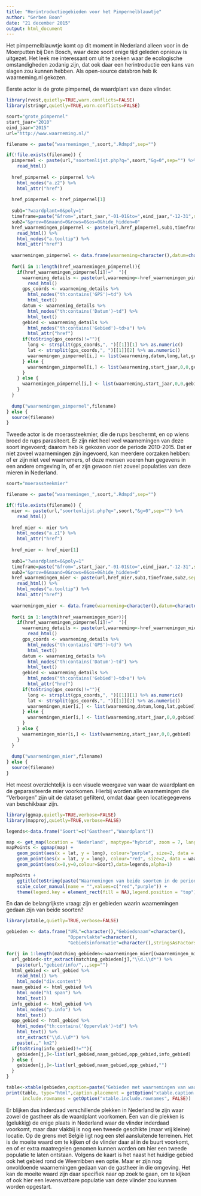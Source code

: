 ```yaml
---
title: "Herintroductiegebieden voor het Pimpernelblauwtje"
author: "Gerben Boon"
date: "21 december 2015"
output: html_document
---
```


Het pimpernelblauwtje komt op dit moment in Nederland alleen voor in de Moerputten bij Den Bosch, waar deze soort enige tijd geleden opnieuw is uitgezet. Het leek me interessant om uit te zoeken waar de ecologische omstandigheden zodanig zijn, dat ook daar een herintroductie een kans van slagen zou kunnen hebben. 
Als open-source databron heb ik waarneming.nl gekozen. 

Eerste actor is de grote pimpernel, de waardplant van deze vlinder.
```r
library(rvest,quietly=TRUE,warn.conflicts=FALSE)
library(stringr,quietly=TRUE,warn.conflicts=FALSE)

soort="grote_pimpernel"
start_jaar="2010"
eind_jaar="2015"
url="http://www.waarneming.nl/"

filename <- paste("waarnemingen_",soort,".Rdmpd",sep="")

if(!file.exists(filename)) {
  pimpernel <- paste(url,"soortenlijst.php?q=",soort,"&g=0",sep="") %>% 
    read_html()
  
  href_pimpernel <- pimpernel %>% 
    html_nodes("a.z2") %>% 
    html_attr("href")
  
  href_pimpernel <- href_pimpernel[1]
  
  sub1="?waardplant=0&poly=1"
  timeframe=paste("&from=",start_jaar,"-01-01&to=",eind_jaar,"-12-31",sep="")
  sub2="&prov=0&maand=0&rows=0&os=0&hide_hidden=0"
  href_waarnemingen_pimpernel <- paste(url,href_pimpernel,sub1,timeframe,sub2,sep="") %>% 
    read_html() %>%
    html_nodes("a.tooltip") %>%
    html_attr("href")
  
  waarnemingen_pimpernel <- data.frame(waarneming=character(),datum=character(),long=as.numeric(),lat=as.numeric(),gebied=character(),stringsAsFactors=FALSE)
  
  for(i in 1:length(href_waarnemingen_pimpernel)){
    if(href_waarnemingen_pimpernel[i]!="  "){
      waarneming_details <- paste(url,waarneming<-href_waarnemingen_pimpernel[i],sep="") %>%
        read_html() 
      gps_coords <- waarneming_details %>%
        html_nodes("th:contains('GPS')~td") %>%
        html_text()
      datum <- waarneming_details %>%
        html_nodes("th:contains('Datum')~td") %>%
        html_text()
      gebied <- waarneming_details %>%
        html_nodes("th:contains('Gebied')~td>a") %>%
        html_attr("href")
      if(toString(gps_coords)!=""){
        long <- strsplit(gps_coords,", ")[[1]][1] %>% as.numeric()
        lat <- strsplit(gps_coords,", ")[[1]][2] %>% as.numeric()
        waarnemingen_pimpernel[i,] <- list(waarneming,datum,long,lat,gebied)
      } else {
        waarnemingen_pimpernel[i,] <- list(waarneming,start_jaar,0,0,gebied)
      }
    } else {
      waarnemingen_pimpernel[i,] <- list(waarneming,start_jaar,0,0,gebied)
    }
  }
  
  dump("waarnemingen_pimpernel",filename)
} else {
  source(filename)
}
```

Tweede actor is de moerassteekmier, die de rups beschermt, en op wiens broed de rups parasiteert. Er zijn niet heel veel waarnemingen van deze soort ingevoerd; daarom heb ik gekozen voor de periode 2010-2015. Dat er niet zoveel waarnemingen zijn ingevoerd, kan meerdere oorzaken hebben: of er zijn niet veel waarnemers, of deze mensen voeren hun gegevens in een andere omgeving in, of er zijn gewoon niet zoveel populaties van deze mieren in Nederland.
```r
soort="moerassteekmier"

filename <- paste("waarnemingen_",soort,".Rdmpd",sep="")

if(!file.exists(filename)) {
  mier <- paste(url,"soortenlijst.php?q=",soort,"&g=0",sep="") %>% 
    read_html()
  
  href_mier <- mier %>% 
    html_nodes("a.z1") %>% 
    html_attr("href")
  
  href_mier <- href_mier[1]
  
  sub1="?waardplant=0&poly=1"
  timeframe=paste("&from=",start_jaar,"-01-01&to=",eind_jaar,"-12-31",sep="")
  sub2="&prov=0&maand=0&rows=0&os=0&hide_hidden=0"
  href_waarnemingen_mier <- paste(url,href_mier,sub1,timeframe,sub2,sep="") %>% 
    read_html() %>%
    html_nodes("a.tooltip") %>%
    html_attr("href")
  
  waarnemingen_mier <- data.frame(waarneming=character(),datum=character(),long=as.numeric(),lat=as.numeric(),gebied=character(),stringsAsFactors=FALSE)
  
  for(i in 1:length(href_waarnemingen_mier)){
    if(href_waarnemingen_pimpernel[i]!="  "){
      waarneming_details <- paste(url,waarneming<-href_waarnemingen_mier[i],sep="") %>%
        read_html() 
      gps_coords <- waarneming_details %>%
        html_nodes("th:contains('GPS')~td") %>%
        html_text()
      datum <- waarneming_details %>%
        html_nodes("th:contains('Datum')~td") %>%
        html_text()
      gebied <- waarneming_details %>%
        html_nodes("th:contains('Gebied')~td>a") %>%
        html_attr("href")
      if(toString(gps_coords)!=""){
        long <- strsplit(gps_coords,", ")[[1]][1] %>% as.numeric()
        lat <- strsplit(gps_coords,", ")[[1]][2] %>% as.numeric()
        waarnemingen_mier[i,] <- list(waarneming,datum,long,lat,gebied)
      } else {
        waarnemingen_mier[i,] <- list(waarneming,start_jaar,0,0,gebied)
      }
    } else {
      waarnemingen_mier[i,] <- list(waarneming,start_jaar,0,0,gebied)
    }
  }
  
  dump("waarnemingen_mier",filename)
} else {
  source(filename)
}
```

Het meest overzichtelijk is een visuele weergave van waar de waardplant en de geparasiteerde mier voorkomen. Hierbij worden alle waarnemingen die "Verborgen" zijn uit de dataset gefilterd, omdat daar geen locatiegegevens van beschikbaar zijn. 
```r
library(ggmap,quietly=TRUE,verbose=FALSE)
library(mapproj,quietly=TRUE,verbose=FALSE)

legends<-data.frame("Soort"=c("Gastheer","Waardplant"))

map <- get_map(location = 'Nederland', maptype="hybrid", zoom = 7, language="nl-NL",messaging=FALSE)
mapPoints <- ggmap(map) + 
    geom_point(aes(x = lat, y = long), colour="purple", size=2, data = waarnemingen_pimpernel, alpha = .5) +
    geom_point(aes(x = lat, y = long), colour="red", size=2, data = waarnemingen_mier, alpha = .5) +
    geom_point(aes(x=0,y=0,colour=Soort),data=legends,alpha=1)

mapPoints + 
    ggtitle(toString(paste("Waarnemingen van beide soorten in de periode ",start_jaar,"-",eind_jaar,sep=""))) +
    scale_color_manual(name = "",values=c("red","purple")) +
    theme(legend.key = element_rect(fill = NA),legend.position = "top")
```

En dan de belangrijkste vraag: zijn er gebieden waarin waarnemingen gedaan zijn van beide soorten?
```r
library(xtable,quietly=TRUE,verbose=FALSE)

gebieden <- data.frame("URL"=character(),"Gebiedsnaam"=character(),
                       "Oppervlakte"=character(),
                       "Gebiedsinformatie"=character(),stringsAsFactors=FALSE)

for(j in 1:length(matching_gebieden<-waarnemingen_mier[(waarnemingen_mier$gebied %in% waarnemingen_pimpernel$gebied),5])){
  url_gebied<-str_extract(matching_gebieden[j],"\\d.\\d*") %>%
    paste(url,"gebied/info/",.,sep="") 
  html_gebied <- url_gebied %>%
    read_html() %>%
    html_node("div.content")
  naam_gebied <- html_gebied %>%
    html_node("h1 span") %>%
    html_text()
  info_gebied <- html_gebied %>%
    html_nodes("p.info") %>%
    html_text()
  opp_gebied <- html_gebied %>%
    html_nodes("th:contains('Oppervlak')~td") %>%
    html_text() %>%
    str_extract("\\d.\\d*") %>%
    paste(.," km2")
  if(toString(info_gebied)!=""){
    gebieden[j,]<-list(url_gebied,naam_gebied,opp_gebied,info_gebied)
  } else {
    gebieden[j,]<-list(url_gebied,naam_gebied,opp_gebied,"")
  }
}

table<-xtable(gebieden,caption=paste("Gebieden met waarnemingen van waardplant en gastheer van het Pimpernelblauwtje in de periode ",start_jaar,"-",eind_jaar,sep=""))
print(table, type="html",caption.placement = getOption("xtable.caption.placement", "top"),
      include.rownames = getOption("xtable.include.rownames", FALSE))
```
Er blijken dus inderdaad verschillende plekken in Nederland te zijn waar zowel de gastheer als de waardplant voorkomen. Éen van die plekken is (gelukkig) de enige plaats in Nederland waar de vlinder inderdaad voorkomt, maar daar vlakbij is nog een tweede geschikte (maar vrij kleine) locatie. Op de grens met België ligt nog een stel aansluitende terreinen. Het is de moeite waard om te kijken of de vlinder daar al in de buurt voorkomt, en of er extra maatregelen genomen kunnen worden om hier een tweede populatie te laten ontstaan. 
Volgens de kaart is het naast het huidige gebied ook het gebied rond de Weerribben een optie. Maar er zijn nog onvoldoende waarnemingen gedaan van de gastheer in die omgeving. Het kan de moeite waard zijn daar specifiek naar op zoek te gaan, om te kijken of ook hier een levensvatbare populatie van deze vlinder zou kunnen worden opgestart. 
